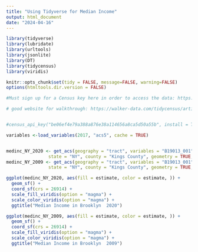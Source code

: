 ```yaml
---
title: "Using Tidyverse for Median Income"
output: html_document
date: "2024-04-16"
---
```


```r
library(tidyverse)
library(lubridate)
library(urltools)
library(jsonlite)
library(DT)
library(tidycensus)
library(viridis)

knitr::opts_chunk$set(tidy = FALSE, message=FALSE, warning=FALSE)
options(htmltools.dir.version = FALSE)
```


```r
#Must sign up for a Census key here in order to access the data: https://api.census.gov/data/key_signup.html

# good website for walkthrough: https://walker-data.com/tidycensus/articles/basic-usage.html#searching-for-variables


#census_api_key("be06ef4e79a388a876e38a114656a8ca5d50a55b", install = TRUE, overwrite=TRUE) #insert api key

variables <-load_variables(2017, "acs5", cache = TRUE)


medinc_NY_2020 <- get_acs(geography = "tract", variables = "B19013_001", #median income
                state = "NY", county = "Kings County", geometry = TRUE, year = 2020)
medinc_NY_2009 <- get_acs(geography = "tract", variables = "B19013_001", #median income
                state = "NY", county = "Kings County", geometry = TRUE, year = 2009)

ggplot(medinc_NY_2020, aes(fill = estimate, color = estimate, )) +
  geom_sf() +
  coord_sf(crs = 26914) +
  scale_fill_viridis(option = "magma") +
  scale_color_viridis(option = "magma") +
  ggtitle("Median Income in Brooklyn  2020")

ggplot(medinc_NY_2009, aes(fill = estimate, color = estimate, )) +
  geom_sf() +
  coord_sf(crs = 26914) +
  scale_fill_viridis(option = "magma") +
  scale_color_viridis(option = "magma") +
  ggtitle("Median Income in Brooklyn  2009")

```
